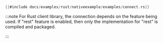 ```rust title="Native Connection/REST Connection"
{{#include docs/examples/rust/nativeexample/examples/connect.rs}}
```

:::note
For Rust client library, the connection depends on the feature being used. If "rest" feature is enabled, then only the implementation for "rest" is compiled and packaged.

:::
